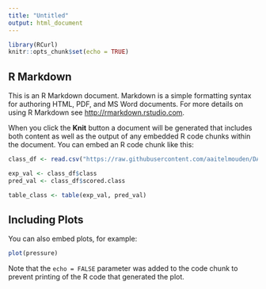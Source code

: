---
title: "Untitled"
output: html_document
---

```{r setup, include=FALSE}
library(RCurl)
knitr::opts_chunk$set(echo = TRUE)
```

## R Markdown

This is an R Markdown document. Markdown is a simple formatting syntax for authoring HTML, PDF, and MS Word documents. For more details on using R Markdown see <http://rmarkdown.rstudio.com>.

When you click the **Knit** button a document will be generated that includes both content as well as the output of any embedded R code chunks within the document. You can embed an R code chunk like this:

```{r}
class_df <- read.csv("https://raw.githubusercontent.com/aaitelmouden/DATA621/master/Homework2/classification-output-data.csv")

exp_val <- class_df$class
pred_val <- class_df$scored.class
```


```{r}
table_class <- table(exp_val, pred_val)
```
## Including Plots

You can also embed plots, for example:

```{r pressure, echo=FALSE}
plot(pressure)
```

Note that the `echo = FALSE` parameter was added to the code chunk to prevent printing of the R code that generated the plot.
